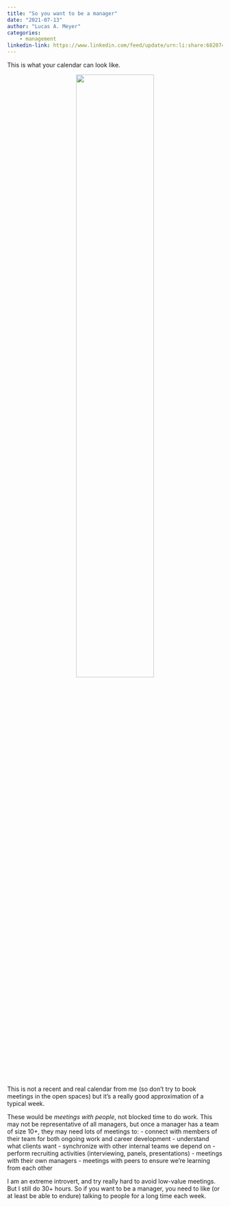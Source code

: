 ```yaml
---
title: "So you want to be a manager"
date: "2021-07-13"
author: "Lucas A. Meyer"
categories: 
    - management
linkedin-link: https://www.linkedin.com/feed/update/urn:li:share:6820742108136120320
---
```

This is what your calendar can look like. 

<center>![](/images/blurred-calendar.jpg){width=60%}</center>

This is not a recent and real calendar from me (so don't try to book meetings in the open spaces) but it's a really good approximation of a typical week.

These would be *meetings with people*, not blocked time to do work. This may not be representative of all managers, but once a manager has a team of size 10+, they may need lots of meetings to:
- connect with members of their team for both ongoing work and career development
- understand what clients want
- synchronize with other internal teams we depend on
- perform recruiting activities (interviewing, panels, presentations)
- meetings with their own managers
- meetings with peers to ensure we're learning from each other

I am an extreme introvert, and try really hard to avoid low-value meetings. But I still do 30+ hours. So if you want to be a manager, you need to like (or at least be able to endure) talking to people for a long time each week.
